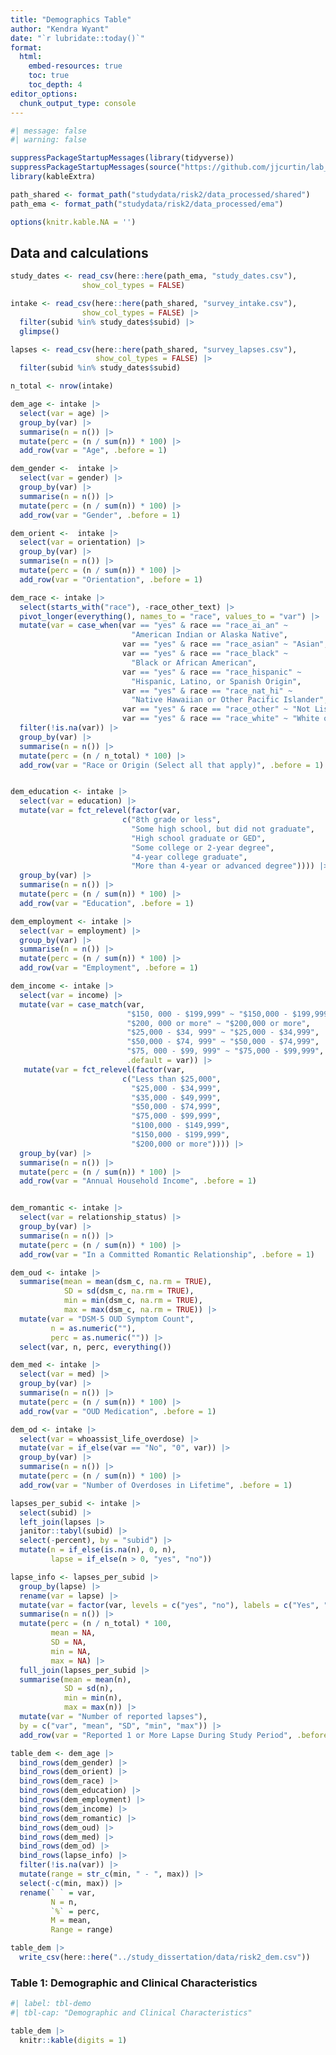 ```yaml
---
title: "Demographics Table" 
author: "Kendra Wyant"
date: "`r lubridate::today()`"
format: 
  html: 
    embed-resources: true
    toc: true 
    toc_depth: 4
editor_options: 
  chunk_output_type: console
--- 
```


```r
#| message: false
#| warning: false

suppressPackageStartupMessages(library(tidyverse))
suppressPackageStartupMessages(source("https://github.com/jjcurtin/lab_support/blob/main/format_path.R?raw=true"))
library(kableExtra)

path_shared <- format_path("studydata/risk2/data_processed/shared")
path_ema <- format_path("studydata/risk2/data_processed/ema")

options(knitr.kable.NA = '')
```



## Data and calculations

```r
study_dates <- read_csv(here::here(path_ema, "study_dates.csv"),
                show_col_types = FALSE) 

intake <- read_csv(here::here(path_shared, "survey_intake.csv"),
                show_col_types = FALSE) |> 
  filter(subid %in% study_dates$subid) |> 
  glimpse()

lapses <- read_csv(here::here(path_shared, "survey_lapses.csv"), 
                   show_col_types = FALSE) |> 
  filter(subid %in% study_dates$subid) 
```



```r
n_total <- nrow(intake)

dem_age <- intake |>
  select(var = age) |>
  group_by(var) |>
  summarise(n = n()) |>
  mutate(perc = (n / sum(n)) * 100) |> 
  add_row(var = "Age", .before = 1)

dem_gender <-  intake |>
  select(var = gender) |>
  group_by(var) |>
  summarise(n = n()) |>
  mutate(perc = (n / sum(n)) * 100) |> 
  add_row(var = "Gender", .before = 1)

dem_orient <-  intake |>
  select(var = orientation) |>
  group_by(var) |>
  summarise(n = n()) |>
  mutate(perc = (n / sum(n)) * 100) |> 
  add_row(var = "Orientation", .before = 1)

dem_race <- intake |>
  select(starts_with("race"), -race_other_text) |> 
  pivot_longer(everything(), names_to = "race", values_to = "var") |>
  mutate(var = case_when(var == "yes" & race == "race_ai_an" ~ 
                           "American Indian or Alaska Native",
                         var == "yes" & race == "race_asian" ~ "Asian",
                         var == "yes" & race == "race_black" ~ 
                           "Black or African American",
                         var == "yes" & race == "race_hispanic" ~ 
                           "Hispanic, Latino, or Spanish Origin",
                         var == "yes" & race == "race_nat_hi" ~ 
                           "Native Hawaiian or Other Pacific Islander",
                         var == "yes" & race == "race_other" ~ "Not Listed Above",
                         var == "yes" & race == "race_white" ~ "White or Caucasian")) |> 
  filter(!is.na(var)) |>
  group_by(var) |>
  summarise(n = n()) |>
  mutate(perc = (n / n_total) * 100) |>
  add_row(var = "Race or Origin (Select all that apply)", .before = 1)


dem_education <- intake |>
  select(var = education) |>
  mutate(var = fct_relevel(factor(var,
                         c("8th grade or less", 
                           "Some high school, but did not graduate", 
                           "High school graduate or GED",
                           "Some college or 2-year degree", 
                           "4-year college graduate", 
                           "More than 4-year or advanced degree")))) |>
  group_by(var) |>
  summarise(n = n()) |>
  mutate(perc = (n / sum(n)) * 100) |>
  add_row(var = "Education", .before = 1)

dem_employment <- intake |>
  select(var = employment) |>
  group_by(var) |>
  summarise(n = n()) |>
  mutate(perc = (n / sum(n)) * 100) |>
  add_row(var = "Employment", .before = 1)

dem_income <- intake |>
  select(var = income) |>
  mutate(var = case_match(var, 
                          "$150, 000 - $199,999" ~ "$150,000 - $199,999",
                          "$200, 000 or more" ~ "$200,000 or more",
                          "$25,000 - $34, 999" ~ "$25,000 - $34,999",
                          "$50,000 - $74, 999" ~ "$50,000 - $74,999",
                          "$75, 000 - $99, 999" ~ "$75,000 - $99,999",
                          .default = var)) |>
   mutate(var = fct_relevel(factor(var,
                         c("Less than $25,000", 
                           "$25,000 - $34,999", 
                           "$35,000 - $49,999",
                           "$50,000 - $74,999", 
                           "$75,000 - $99,999", 
                           "$100,000 - $149,999",
                           "$150,000 - $199,999",
                           "$200,000 or more")))) |>
  group_by(var) |>
  summarise(n = n()) |>
  mutate(perc = (n / sum(n)) * 100) |> 
  add_row(var = "Annual Household Income", .before = 1)


dem_romantic <- intake |>
  select(var = relationship_status) |>
  group_by(var) |>
  summarise(n = n()) |>
  mutate(perc = (n / sum(n)) * 100) |> 
  add_row(var = "In a Committed Romantic Relationship", .before = 1)

dem_oud <- intake |>
  summarise(mean = mean(dsm_c, na.rm = TRUE),
            SD = sd(dsm_c, na.rm = TRUE),
            min = min(dsm_c, na.rm = TRUE),
            max = max(dsm_c, na.rm = TRUE)) |>
  mutate(var = "DSM-5 OUD Symptom Count",
         n = as.numeric(""),
         perc = as.numeric("")) |>
  select(var, n, perc, everything()) 

dem_med <- intake |>
  select(var = med) |>
  group_by(var) |>
  summarise(n = n()) |>
  mutate(perc = (n / sum(n)) * 100) |> 
  add_row(var = "OUD Medication", .before = 1)

dem_od <- intake |>
  select(var = whoassist_life_overdose) |>
  mutate(var = if_else(var == "No", "0", var)) |> 
  group_by(var) |>
  summarise(n = n()) |>
  mutate(perc = (n / sum(n)) * 100) |> 
  add_row(var = "Number of Overdoses in Lifetime", .before = 1)

lapses_per_subid <- intake |>
  select(subid) |>
  left_join(lapses |>
  janitor::tabyl(subid) |>
  select(-percent), by = "subid") |>
  mutate(n = if_else(is.na(n), 0, n),
         lapse = if_else(n > 0, "yes", "no"))

lapse_info <- lapses_per_subid |>
  group_by(lapse) |>
  rename(var = lapse) |>
  mutate(var = factor(var, levels = c("yes", "no"), labels = c("Yes", "No"))) |>
  summarise(n = n()) |>
  mutate(perc = (n / n_total) * 100,
         mean = NA,
         SD = NA,
         min = NA,
         max = NA) |>
  full_join(lapses_per_subid |>
  summarise(mean = mean(n),
            SD = sd(n),
            min = min(n),
            max = max(n)) |>
  mutate(var = "Number of reported lapses"),
  by = c("var", "mean", "SD", "min", "max")) |> 
  add_row(var = "Reported 1 or More Lapse During Study Period", .before = 1)

table_dem <- dem_age |> 
  bind_rows(dem_gender) |> 
  bind_rows(dem_orient) |> 
  bind_rows(dem_race) |>
  bind_rows(dem_education) |>
  bind_rows(dem_employment) |>
  bind_rows(dem_income) |>
  bind_rows(dem_romantic) |>
  bind_rows(dem_oud) |>
  bind_rows(dem_med) |> 
  bind_rows(dem_od) |> 
  bind_rows(lapse_info) |>
  filter(!is.na(var)) |> 
  mutate(range = str_c(min, " - ", max)) |> 
  select(-c(min, max)) |> 
  rename(` ` = var,
         N = n,
         `%` = perc,
         M = mean,
         Range = range)
```

```r
table_dem |> 
  write_csv(here::here("../study_dissertation/data/risk2_dem.csv"))
```




### Table 1: Demographic and Clinical Characteristics


```r
#| label: tbl-demo
#| tbl-cap: "Demographic and Clinical Characteristics"

table_dem |> 
  knitr::kable(digits = 1)

```



